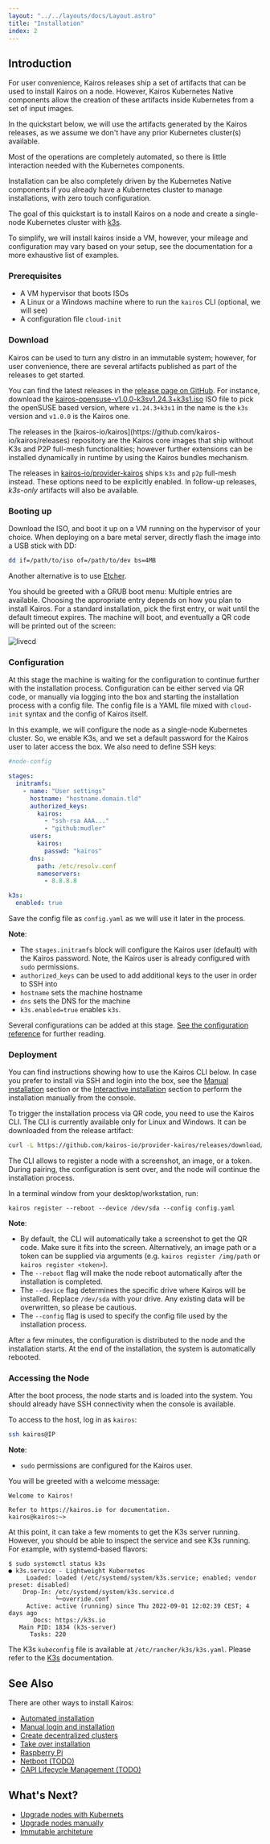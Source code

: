 ```yaml
---
layout: "../../layouts/docs/Layout.astro"
title: "Installation"
index: 2
---
```



## Introduction

For user convenience, Kairos releases ship a set of artifacts that can be used to install Kairos on a node.
However, Kairos Kubernetes Native components allow the creation of these artifacts inside Kubernetes from a set of input images.

In the quickstart below, we will use the artifacts generated by the Kairos releases, as we assume we don't have any prior Kubernetes cluster(s) available.

Most of the operations are completely automated, so there is little interaction needed with the Kubernetes components.

Installation can be also completely driven by the Kubernetes Native components if you already have a Kubernetes cluster to manage installations, with zero touch configuration.

The goal of this quickstart is to install Kairos on a node and create a single-node Kubernetes cluster with [k3s](https://k3s.io).

To simplify, we will install kairos inside a VM, however, your mileage and configuration may vary based on your setup, see the documentation for a more exhaustive list of examples.

### Prerequisites

- A VM hypervisor that boots ISOs
- A Linux or a Windows machine where to run the `kairos` CLI (optional, we will see)
- A configuration file `cloud-init`

### Download

Kairos can be used to turn any distro in an immutable system; however, for user convenience, there are several artifacts published as part of the releases to get started.

You can find the latest releases in the [release page on GitHub](https://github.com/kairos-io/provider-kairos/releases). For instance, download the [kairos-opensuse-v1.0.0-k3sv1.24.3+k3s1.iso](https://github.com/kairos-io/provider-kairos/releases/download/v1.0.0/kairos-opensuse-v1.0.0-k3sv1.24.3+k3s1.iso)  ISO file to pick the openSUSE based version, where `v1.24.3+k3s1` in the name is the `k3s` version and `v1.0.0` is the Kairos one.

<Info>
The releases in the [kairos-io/kairos](https://github.com/kairos-io/kairos/releases) repository are the Kairos core images that ship without K3s and P2P full-mesh functionalities; however further extensions can be installed dynamically in runtime by using the Kairos bundles mechanism.

The releases in [kairos-io/provider-kairos](https://github.com/kairos-io/provider-kairos/releases) ships `k3s` and `p2p` full-mesh instead. These options need to be explicitly enabled. In follow-up releases, _k3s-only_ artifacts will also be available.
</Info>

### Booting up

Download the ISO, and boot it up on a VM running on the hypervisor of your choice. When deploying on a bare metal server, directly flash the image into a USB stick with DD:

```bash
dd if=/path/to/iso of=/path/to/dev bs=4MB
```

Another alternative is to use [Etcher](https://www.balena.io/etcher/).

You should be greeted with a GRUB boot menu:
Multiple entries are available. Choosing the appropriate entry depends on how you plan to install Kairos. For a standard installation, pick the first entry, or wait until the default timeout expires.
The machine will boot, and eventually a QR code will be printed out of the screen:

![livecd](https://user-images.githubusercontent.com/2420543/189219806-29b4deed-b4a1-4704-b558-7a60ae31caf2.gif)

### Configuration

At this stage the machine is waiting for the configuration to continue further with the installation process. Configuration can be either served via QR code, or manually via logging into the box and starting the installation process with a config file. The config file is a YAML file mixed with `cloud-init` syntax and the config of Kairos itself.

In this example, we will configure the node as a single-node Kubernetes cluster. So, we enable K3s, and we set a default password for the Kairos user to later access the box. We also need to define SSH keys:

```yaml
#node-config

stages:
  initramfs:
    - name: "User settings"
      hostname: "hostname.domain.tld"
      authorized_keys:
        kairos:
          - "ssh-rsa AAA..."
          - "github:mudler"
      users:
        kairos:
          passwd: "kairos"
      dns:
        path: /etc/resolv.conf
        nameservers:
          - 8.8.8.8

k3s:
  enabled: true
```

Save the config file as `config.yaml` as we will use it later in the process.

**Note**:

- The `stages.initramfs` block will configure the Kairos user (default) with the Kairos password. Note, the Kairos user is already configured with `sudo` permissions.
- `authorized_keys` can be used to add additional keys to the user in order to SSH into
- `hostname` sets the machine hostname
- `dns` sets the DNS for the machine
- `k3s.enabled=true` enables `k3s`.

<Info>

Several configurations can be added at this stage. [See the configuration reference](/reference/configuration) for further reading.

</Info>

### Deployment

<Info>

You can find instructions showing how to use the Kairos CLI below. In case you prefer to install via SSH and login into the box, see the [Manual installation](/installation/manual) section or the [Interactive installation](/installation/interactive) section to perform the installation manually from the console.

</Info>

To trigger the installation process via QR code, you need to use the Kairos CLI. The CLI is currently available only for Linux and Windows. It can be downloaded from the release artifact:

```bash
curl -L https://github.com/kairos-io/provider-kairos/releases/download/v1.0.0/kairos-cli-v1.0.0-Linux-x86_64.tar.gz -o - | tar -xvzf - -C .
```

The CLI allows to register a node with a screenshot, an image, or a token. During pairing, the configuration is sent over, and the node will continue the installation process.

In a terminal window from your desktop/workstation, run:

```
kairos register --reboot --device /dev/sda --config config.yaml
```

**Note**:

- By default, the CLI will automatically take a screenshot to get the QR code. Make sure it fits into the screen. Alternatively, an image path or a token can be supplied via arguments (e.g. `kairos register /img/path` or `kairos register <token>`).
- The `--reboot` flag will make the node reboot automatically after the installation is completed.
- The `--device` flag determines the specific drive where Kairos will be installed. Replace `/dev/sda` with your drive. Any existing data will be overwritten, so please be cautious.
- The `--config` flag is used to specify the config file used by the installation process.

After a few minutes, the configuration is distributed to the node and the installation starts. At the end of the installation, the system is automatically rebooted.

### Accessing the Node

After the boot process, the node starts and is loaded into the system. You should already have SSH connectivity when the console is available.

To access to the host, log in as `kairos`:

```bash
ssh kairos@IP
```

**Note**:

- `sudo` permissions are configured for the Kairos user.

You will be greeted with a welcome message:

```
Welcome to Kairos!

Refer to https://kairos.io for documentation.
kairos@kairos:~>
```

At this point, it can take a few moments to get the K3s server running. However, you should be able to inspect the service and see K3s running. For example, with systemd-based flavors:

```
$ sudo systemctl status k3s
● k3s.service - Lightweight Kubernetes
     Loaded: loaded (/etc/systemd/system/k3s.service; enabled; vendor preset: disabled)
    Drop-In: /etc/systemd/system/k3s.service.d
             └─override.conf
     Active: active (running) since Thu 2022-09-01 12:02:39 CEST; 4 days ago
       Docs: https://k3s.io
   Main PID: 1834 (k3s-server)
      Tasks: 220
```

The K3s `kubeconfig` file is available at `/etc/rancher/k3s/k3s.yaml`. Please refer to the [K3s](https://rancher.com/docs/k3s/latest/en/) documentation.

## See Also

There are other ways to install Kairos:

- [Automated installation](/installation/automated)
- [Manual login and installation](/installation/manual)
- [Create decentralized clusters](/installation/p2p)
- [Take over installation](/installation/takeover)
- [Raspberry Pi](/installation/raspberry)
- [Netboot (TODO)]()
- [CAPI Lifecycle Management (TODO)]()

## What's Next?

- [Upgrade nodes with Kubernets](/upgrade/kubernetes)
- [Upgrade nodes manually](/upgrade/manual)
- [Immutable architeture](/architecture/immutable)
